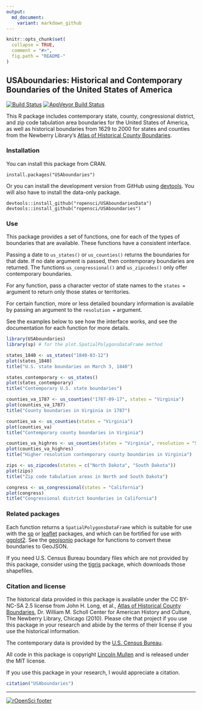 ```yaml
---
output:
  md_document:
    variant: markdown_github
---
```


<!-- README.md is generated from README.Rmd. Please edit that file -->

```r
knitr::opts_chunk$set(
  collapse = TRUE,
  comment = "#>",
  fig.path = "README-"
)
```

## USAboundaries: Historical and Contemporary Boundaries of the United States of America

[![Build Status](https://travis-ci.org/ropensci/USAboundaries.png?branch=master)](https://travis-ci.org/ropensci/USAboundaries)
[![AppVeyor Build Status](https://ci.appveyor.com/api/projects/status/github/ropensci/USAboundaries?branch=master)](https://ci.appveyor.com/project/ropensci/USAboundaries)

This R package includes contemporary state, county, congressional district, and zip code tabulation area boundaries for the United States of America, as well as historical boundaries from 1629 to 2000 for states and counties from the Newberry Library's [Atlas of Historical County Boundaries](http://publications.newberry.org/ahcbp/).

### Installation

You can install this package from CRAN.

```
install.packages("USAboundaries")
```

Or you can install the development version from GitHub using [devtools](https://github.com/hadley/devtools). You will also have to install the data-only package.

```
devtools::install_github("ropensci/USAboundariesData")
devtools::install_github("ropensci/USAboundaries")
```

### Use

This package provides a set of functions, one for each of the types of boundaries that are available. These functions have a consistent interface. 

Passing a date to `us_states()` or `us_counties()` returns the boundaries for that date. If no date argument is passed, then contemporary boundaries are returned. The functions `us_congressional()` and `us_zipcodes()` only offer contemporary boundaries.

For any function, pass a character vector of state names to the `states =` argument to return only those states or territories.

For certain function, more or less detailed boundary information is available by passing an argument to the `resolution =` argument.

See the examples below to see how the interface works, and see the documentation for each function for more details.

```r
library(USAboundaries) 
library(sp) # for the plot.SpatialPolygonsDataFrame method

states_1840 <- us_states("1840-03-12")
plot(states_1840)
title("U.S. state boundaries on March 3, 1840")

states_contemporary <- us_states()
plot(states_contemporary)
title("Contemporary U.S. state boundaries")

counties_va_1787 <- us_counties("1787-09-17", states = "Virginia")
plot(counties_va_1787)
title("County boundaries in Virginia in 1787")

counties_va <- us_counties(states = "Virginia")
plot(counties_va)
title("Contemporary county boundaries in Virginia")

counties_va_highres <- us_counties(states = "Virginia", resolution = "500k")
plot(counties_va_highres)
title("Higher resolution contemporary county boundaries in Virginia")

zips <- us_zipcodes(states = c("North Dakota", "South Dakota"))
plot(zips)
title("Zip code tabulation areas in North and South Dakota")

congress <- us_congressional(states = "California")
plot(congress)
title("Congressional district boundaries in California")
```

### Related packages

Each function returns a `SpatialPolygonsDataFrame` which is suitable for use with the [sp](http://cran.rstudio.org/web/packages/sp/) or [leaflet](http://cran.rstudio.org/web/packages/leaflet/) packages, and which can be fortified for use with [ggplot2](http://cran.rstudio.org/web/packages/ ggplot2/). See the [geojsonio](http://cran.rstudio.org/web/packages/geojsonio/) package for functions to convert these boundaries to GeoJSON.

If you need U.S. Census Bureau boundary files which are not provided by this package, consider using the [tigris](https://github.com/walkerke/tigris) package, which downloads those shapefiles.

### Citation and license

The historical data provided in this package is available under the CC BY-NC-SA 2.5 license from John H. Long, et al., [Atlas of Historical County Boundaries](http://publications.newberry.org/ahcbp/), Dr. William M. Scholl Center for American History and Culture, The Newberry Library, Chicago (2010).  Please cite that project if you use this package in your research and abide by the terms of their license if you use the historical information.

The contemporary data is provided by the [U.S. Census Bureau](https://www.census.gov/geo/maps-data/).

All code in this package is copyright [Lincoln Mullen](http://lincolnmullen.com) and is released under the MIT license.

If you use this package in your research, I would appreciate a citation.

```r
citation("USAboundaries")
```

---
[![rOpenSci footer](http://ropensci.org/public_images/github_footer.png)](http://ropensci.org)
